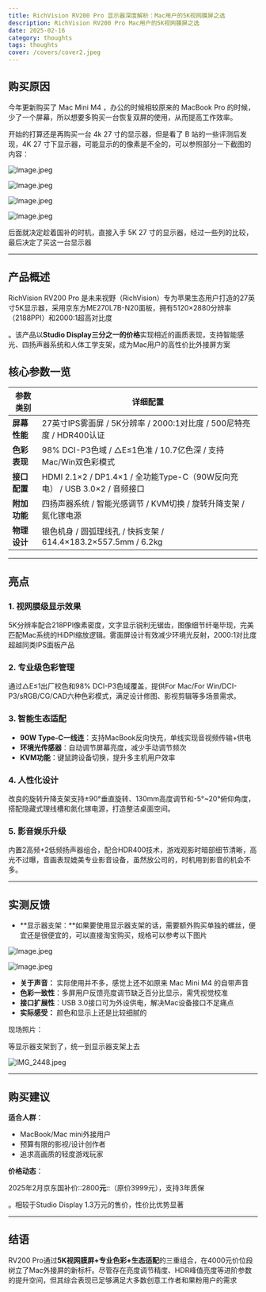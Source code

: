 ```yaml
---
title: RichVision RV200 Pro 显示器深度解析：Mac用户的5K视网膜屏之选
description: RichVision RV200 Pro Mac用户的5K视网膜屏之选
date: 2025-02-16
category: thoughts
tags: thoughts
cover: /covers/cover2.jpeg
---
```


## 购买原因

   今年更新购买了 Mac Mini M4 ，办公的时候相较原来的 MacBook Pro 的时候，少了一个屏幕，所以想要多购买一台恢复双屏的使用，从而提高工作效率。

   开始的打算还是再购买一台 4k 27 寸的显示器，但是看了 B 站的一些评测后发现，4K 27 寸下显示器，可能显示的的像素是不全的，可以参照部分一下截图的内容：

![Image.jpeg](https://res.craft.do/user/full/f3be568a-34ab-2b61-a799-bb5c9d6f8f77/doc/A3B0F86D-EEC9-430D-8C13-57D568E29C26/146F73A3-3465-4897-A54C-1639CBE9714C_2/aONuDx3POYwVtADptZeIny6RME9y0HXF0FbM9Po910wz/Image.jpeg)

![Image.jpeg](https://res.craft.do/user/full/f3be568a-34ab-2b61-a799-bb5c9d6f8f77/doc/A3B0F86D-EEC9-430D-8C13-57D568E29C26/FE286141-A852-4846-9DAA-F8DAE35579FD_2/3Amn7oZ3hlQoNICSdrTKnNSklaUyUymxiidgjr05Byoz/Image.jpeg)

![Image.jpeg](https://res.craft.do/user/full/f3be568a-34ab-2b61-a799-bb5c9d6f8f77/doc/A3B0F86D-EEC9-430D-8C13-57D568E29C26/1C8C87C6-EBE8-425C-9CE8-7AA61316DCD2_2/BRmx2O1zVZUS0idVApgZ1WQRBSX8nsvOOOZtHB81Afsz/Image.jpeg)

![Image.jpeg](https://res.craft.do/user/full/f3be568a-34ab-2b61-a799-bb5c9d6f8f77/doc/A3B0F86D-EEC9-430D-8C13-57D568E29C26/DBA0D6D9-266F-4547-9D5F-6C269A890E3E_2/VgAgOfDtKZAqVydZkny18FehFEViIHqMmciq6TL8y4Mz/Image.jpeg)

   后面就决定趁着国补的时机，直接入手 5K 27 寸的显示器，经过一些列的比较，最后决定了买这一台显示器

---

## 产品概述

RichVision RV200 Pro 是未来视野（RichVision）专为苹果生态用户打造的27英寸5K显示器，采用京东方ME270L7B-N20面板，拥有5120×2880分辨率（2188PPI）和2000:1超高对比度

。该产品以**Studio Display三分之一的价格**实现相近的画质表现，支持智能感光、四扬声器系统和人体工学支架，成为Mac用户的高性价比外接屏方案

## 核心参数一览

| **参数类别** | **详细配置**                                                     |
| -------- | ------------------------------------------------------------ |
| **屏幕性能** | 27英寸IPS雾面屏 / 5K分辨率 / 2000:1对比度 / 500尼特亮度 / HDR400认证          |
| **色彩表现** | 98% DCI-P3色域 / △E≤1色准 / 10.7亿色深 / 支持Mac/Win双色彩模式             |
| **接口配置** | HDMI 2.1×2 / DP1.4×1 / 全功能Type-C（90W反向充电） / USB 3.0×2 / 音频接口 |
| **附加功能** | 四扬声器系统 / 智能光感调节 / KVM切换 / 旋转升降支架 / 氮化镓电源                     |
| **物理设计** | 银色机身 / 圆弧理线孔 / 快拆支架 / 614.4×183.2×557.5mm / 6.2kg            |

---

## 亮点

### 1. **视网膜级显示效果**

5K分辨率配合218PPI像素密度，文字显示锐利无锯齿，图像细节纤毫毕现，完美匹配Mac系统的HiDPI缩放逻辑。雾面屏设计有效减少环境光反射，2000:1对比度超越同类IPS面板产品

### 2. **专业级色彩管理**

通过△E≤1出厂校色和98% DCI-P3色域覆盖，提供For Mac/For Win/DCI-P3/sRGB/CG/CAD六种色彩模式，满足设计修图、影视剪辑等多场景需求。

### 3. **智能生态适配**

- **90W Type-C一线连**：支持MacBook反向快充，单线实现音视频传输+供电
- **环境光传感器**：自动调节屏幕亮度，减少手动调节频次
- **KVM功能**：键鼠跨设备切换，提升多主机用户效率

### 4. **人性化设计**

改良的旋转升降支架支持±90°垂直旋转、130mm高度调节和-5°~20°俯仰角度，搭配隐藏式理线槽和氮化镓电源，打造整洁桌面空间。

### 5. **影音娱乐升级**

内置2高频+2低频扬声器组合，配合HDR400技术，游戏观影时暗部细节清晰，高光不过曝，音画表现媲美专业影音设备，虽然放公司的，时机用到影音的机会不多。

---

## 实测反馈

- **显示器支架：**如果要使用显示器支架的话，需要额外购买单独的螺丝，便宜还是很便宜的，可以直接淘宝购买，规格可以参考以下图片

![Image.jpeg](https://res.craft.do/user/full/f3be568a-34ab-2b61-a799-bb5c9d6f8f77/doc/A3B0F86D-EEC9-430D-8C13-57D568E29C26/447FE1C7-E235-4E8B-8C80-6B2B582CF877_2/OyNSqYqCFYVUElleQ05lznpVl9qVWqhfbG1zKpAZLFgz/Image.jpeg)

![Image.jpeg](https://res.craft.do/user/full/f3be568a-34ab-2b61-a799-bb5c9d6f8f77/doc/A3B0F86D-EEC9-430D-8C13-57D568E29C26/5B6EA41E-636F-4467-BF2D-E219433E058F_2/aXfgRpnYaqGLilWMJ5MKvppMif4m5DnobkQxhIbNHTcz/Image.jpeg)

- **关于声音：** 实际使用并不多，感觉上还不如原来 Mac Mini M4 的自带声音
- **色彩一致性**：多屏用户反馈亮度调节缺乏百分比显示，需凭视觉校准
- **接口扩展性**：USB 3.0接口可为外设供电，解决Mac设备接口不足痛点
- **实际感受：** 颜色和显示上还是比较细腻的

现场照片：

等显示器支架到了，统一到显示器支架上去

![IMG_2448.jpeg](https://res.craft.do/user/full/f3be568a-34ab-2b61-a799-bb5c9d6f8f77/doc/A3B0F86D-EEC9-430D-8C13-57D568E29C26/47C9475D-2A70-457C-8140-10907687497F_2/lx75avHOFQ1Ek0ppV7SE8P3uA7H0bxqPjnuHltyV7YEz/IMG_2448.jpeg)

---

## 购买建议

**适合人群**：

- MacBook/Mac mini外接用户
- 预算有限的影视/设计创作者
- 追求高画质的轻度游戏玩家

**价格动态**：

2025年2月京东国补价::2800**元**::（原价3999元），支持3年质保

。相较于Studio Display 1.3万元的售价，性价比优势显著

---

## 结语

RV200 Pro通过**5K视网膜屏+专业色彩+生态适配**的三重组合，在4000元价位段树立了Mac外接屏的新标杆。尽管存在亮度调节精度、HDR峰值亮度等进阶参数的提升空间，但其综合表现已足够满足大多数创意工作者和果粉用户的需求

